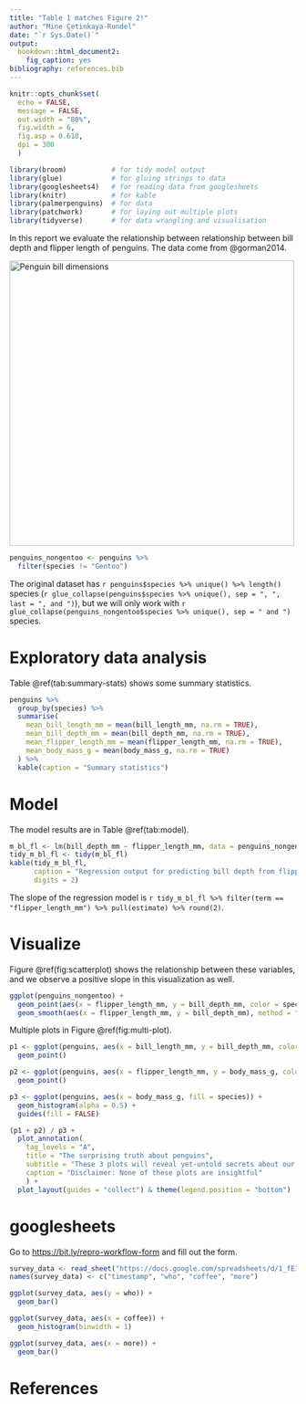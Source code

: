 ```yaml
---
title: "Table 1 matches Figure 2!"
author: "Mine Çetinkaya-Rundel"
date: "`r Sys.Date()`"
output: 
  bookdown::html_document2:
    fig_caption: yes
bibliography: references.bib
---
```


```r
knitr::opts_chunk$set(
  echo = FALSE, 
  message = FALSE,
  out.width = "80%", 
  fig.width = 6, 
  fig.asp = 0.618,
  dpi = 300
  )
```

```r
library(broom)           # for tidy model output
library(glue)            # for gluing strings to data
library(googlesheets4)   # for reading data from googlesheets
library(knitr)           # for kable
library(palmerpenguins)  # for data
library(patchwork)       # for laying out multiple plots
library(tidyverse)       # for data wrangling and visualisation
```

In this report we evaluate the relationship between relationship between bill depth and flipper length of penguins.
The data come from @gorman2014.

[![Penguin bill dimensions](https://allisonhorst.github.io/palmerpenguins/reference/figures/culmen_depth.png "Penguin bill dimensions"){style="align: right" width="500"}](https://allisonhorst.github.io/palmerpenguins/)

```r
penguins_nongentoo <- penguins %>%
  filter(species != "Gentoo")
```

The original dataset has `r penguins$species %>% unique() %>% length()` species (`r glue_collapse(penguins$species %>% unique(), sep = ", ", last = ", and ")`), but we will only work with `r glue_collapse(penguins_nongentoo$species %>% unique(), sep = " and ")` species.

# Exploratory data analysis

Table \@ref(tab:summary-stats) shows some summary statistics.

```r
penguins %>%
  group_by(species) %>%
  summarise(
    mean_bill_length_mm = mean(bill_length_mm, na.rm = TRUE), 
    mean_bill_depth_mm = mean(bill_depth_mm, na.rm = TRUE), 
    mean_flipper_length_mm = mean(flipper_length_mm, na.rm = TRUE), 
    mean_body_mass_g = mean(body_mass_g, na.rm = TRUE) 
  ) %>%
  kable(caption = "Summary statistics")
```

# Model

The model results are in Table \@ref(tab:model).

```r
m_bl_fl <- lm(bill_depth_mm ~ flipper_length_mm, data = penguins_nongentoo)
tidy_m_bl_fl <- tidy(m_bl_fl)
kable(tidy_m_bl_fl, 
      caption = "Regression output for predicting bill depth from flipper length.", 
      digits = 2)
```

The slope of the regression model is `r tidy_m_bl_fl %>% filter(term == "flipper_length_mm") %>% pull(estimate) %>% round(2)`.

# Visualize

Figure \@ref(fig:scatterplot) shows the relationship between these variables, and we observe a positive slope in this visualization as well.

```r
ggplot(penguins_nongentoo) +
  geom_point(aes(x = flipper_length_mm, y = bill_depth_mm, color = species)) +
  geom_smooth(aes(x = flipper_length_mm, y = bill_depth_mm), method = "lm") 
```

Multiple plots in Figure \@ref(fig:multi-plot).

```r
p1 <- ggplot(penguins, aes(x = bill_length_mm, y = bill_depth_mm, color = species)) +
  geom_point()

p2 <- ggplot(penguins, aes(x = flipper_length_mm, y = body_mass_g, color = species)) +
  geom_point()

p3 <- ggplot(penguins, aes(x = body_mass_g, fill = species)) +
  geom_histogram(alpha = 0.5) +
  guides(fill = FALSE)

(p1 + p2) / p3 +
  plot_annotation(
    tag_levels = "A",
    title = "The surprising truth about penguins",
    subtitle = "These 3 plots will reveal yet-untold secrets about our beloved data-set",
    caption = "Disclaimer: None of these plots are insightful"
    ) + 
  plot_layout(guides = "collect") & theme(legend.position = "bottom")
```

# googlesheets

Go to <https://bit.ly/repro-workflow-form> and fill out the form.

```r
survey_data <- read_sheet("https://docs.google.com/spreadsheets/d/1_fEIeqCYhaVPYAM4eHiI4gvAaTz6BTQYvV65XP5FGMU/edit?usp=sharing")
names(survey_data) <- c("timestamp", "who", "coffee", "more")

ggplot(survey_data, aes(y = who)) +
  geom_bar()

ggplot(survey_data, aes(x = coffee)) +
  geom_histogram(binwidth = 1)

ggplot(survey_data, aes(x = more)) +
  geom_bar()
```

# References
